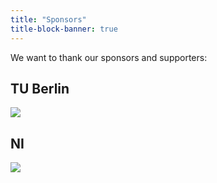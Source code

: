 ---
title: "Sponsors"
title-block-banner: true
---

We want to thank our sponsors and supporters:

## TU Berlin

[![](sponsors_tu_berlin.png)](https://tu.berlin/)

## NI

[![](sponsors_ni.webp)](https://www.ni.com/de-de.html)
